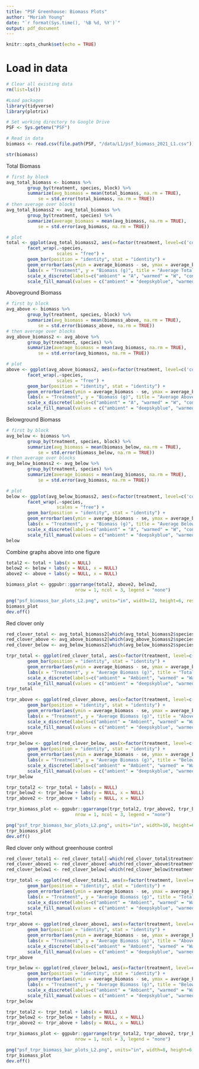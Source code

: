 ```yaml
---
title: "PSF Greenhouse: Biomass Plots"
author: "Moriah Young"
date: "`r format(Sys.time(), '%B %d, %Y')`"
output: pdf_document
---
```


```r
knitr::opts_chunk$set(echo = TRUE)
```

# Load in data
```r
# Clear all existing data
rm(list=ls())

#Load packages
library(tidyverse)
library(plotrix)

# Set working directory to Google Drive
PSF <- Sys.getenv("PSF")

# Read in data
biomass <- read.csv(file.path(PSF, "/data/L1/psf_biomass_2021_L1.csv"))

str(biomass)
```

Total Biomass
```r
# first by block
avg_total_biomass <- biomass %>%
        group_by(treatment, species, block) %>%
        summarize(avg_biomass = mean(total_biomass, na.rm = TRUE),
            se = std.error(total_biomass, na.rm = TRUE))
# then average over blocks
avg_total_biomass2 <- avg_total_biomass %>%
        group_by(treatment, species) %>%
        summarize(average_biomass = mean(avg_biomass, na.rm = TRUE),
            se = std.error(avg_biomass, na.rm = TRUE))

# plot
total <- ggplot(avg_total_biomass2, aes(x=factor(treatment, level=c('control', 'ambient', 'warmed')), y = average_biomass, fill = treatment)) +
        facet_wrap(.~species, 
                   scales = "free") +
        geom_bar(position = "identity", stat = "identity") +
        geom_errorbar(aes(ymin = average_biomass - se, ymax = average_biomass + se), width = 0.2, position = "identity") +
        labs(x = "Treatment", y = "Biomass (g)", title = "Average Total Biomass") +
        scale_x_discrete(labels=c("ambient" = "A", "warmed" = "W", "control" = "C")) +
        scale_fill_manual(values = c("ambient" = "deepskyblue", "warmed" = "firebrick", "control" = "goldenrod"))
```

Aboveground Biomass
```r
# first by block
avg_above <- biomass %>%
        group_by(treatment, species, block) %>%
        summarize(avg_biomass = mean(biomass_above, na.rm = TRUE),
            se = std.error(biomass_above, na.rm = TRUE))
# then average over blocks
avg_above_biomass2 <- avg_above %>%
        group_by(treatment, species) %>%
        summarize(average_biomass = mean(avg_biomass, na.rm = TRUE),
            se = std.error(avg_biomass, na.rm = TRUE))

# plot
above <- ggplot(avg_above_biomass2, aes(x=factor(treatment, level=c('control', 'ambient', 'warmed')), y = average_biomass, fill = treatment)) +
        facet_wrap(.~species, 
                   scales = "free") +
        geom_bar(position = "identity", stat = "identity") +
        geom_errorbar(aes(ymin = average_biomass - se, ymax = average_biomass + se), width = 0.2, position = "identity") +
        labs(x = "Treatment", y = "Biomass (g)", title = "Average Aboveground Biomass") +
        scale_x_discrete(labels=c("ambient" = "A", "warmed" = "W", "control" = "C")) +
        scale_fill_manual(values = c("ambient" = "deepskyblue", "warmed" = "firebrick", "control" = "goldenrod"))
```

Belowground Biomass
```r
# first by block
avg_below <- biomass %>%
        group_by(treatment, species, block) %>%
        summarize(avg_biomass = mean(biomass_below, na.rm = TRUE),
            se = std.error(biomass_below, na.rm = TRUE))
# then average over blocks
avg_below_biomass2 <- avg_below %>%
        group_by(treatment, species) %>%
        summarize(average_biomass = mean(avg_biomass, na.rm = TRUE),
            se = std.error(avg_biomass, na.rm = TRUE))

# plot
below <- ggplot(avg_below_biomass2, aes(x=factor(treatment, level=c('control', 'ambient', 'warmed')), y = average_biomass, fill = treatment)) +
        facet_wrap(.~species, 
                   scales = "free") +
        geom_bar(position = "identity", stat = "identity") +
        geom_errorbar(aes(ymin = average_biomass - se, ymax = average_biomass + se), width = 0.2, position = "identity") +
        labs(x = "Treatment", y = "Biomass (g)", title = "Average Belowground Biomass") +
        scale_x_discrete(labels=c("ambient" = "A", "warmed" = "W", "control" = "C")) +
        scale_fill_manual(values = c("ambient" = "deepskyblue", "warmed" = "firebrick", "control" = "goldenrod"))
below
```

Combine graphs above into one figure
```r
total2 <- total + labs(x = NULL)
below2 <- below + labs(y = NULL, x = NULL)
above2 <- above + labs(y = NULL, x = NULL)

biomass_plot <- ggpubr::ggarrange(total2, above2, below2,
                          nrow = 1, ncol = 3, legend = "none")

png("psf_biomass_bar_plots_L2.png", units="in", width=12, height=6, res=300)
biomass_plot
dev.off()
```

Red clover only
```r
red_clover_total <- avg_total_biomass2[which(avg_total_biomass2$species == "Trpr"),]
red_clover_above <- avg_above_biomass2[which(avg_above_biomass2$species == "Trpr"),]
red_clover_below <- avg_below_biomass2[which(avg_below_biomass2$species == "Trpr"),]

trpr_total <- ggplot(red_clover_total, aes(x=factor(treatment, level=c('control', 'ambient', 'warmed')), y = average_biomass, fill = treatment)) +
        geom_bar(position = "identity", stat = "identity") +
        geom_errorbar(aes(ymin = average_biomass - se, ymax = average_biomass + se), width = 0.2, position = "identity") +
        labs(x = "Treatment", y = "Average Biomass (g)", title = "Total") +
        scale_x_discrete(labels=c("ambient" = "Ambient", "warmed" = "Warmed", "control" = "Control"))  +
        scale_fill_manual(values = c("ambient" = "deepskyblue", "warmed" = "firebrick", "control" = "goldenrod"))
trpr_total

trpr_above <- ggplot(red_clover_above, aes(x=factor(treatment, level=c('control', 'ambient', 'warmed')), y = average_biomass, fill = treatment)) +
        geom_bar(position = "identity", stat = "identity") +
        geom_errorbar(aes(ymin = average_biomass - se, ymax = average_biomass + se), width = 0.2, position = "identity") +
        labs(x = "Treatment", y = "Average Biomass (g)", title = "Aboveground") +
        scale_x_discrete(labels=c("ambient" = "Ambient", "warmed" = "Warmed", "control" = "Control"))  +
        scale_fill_manual(values = c("ambient" = "deepskyblue", "warmed" = "firebrick", "control" = "goldenrod"))
trpr_above

trpr_below <- ggplot(red_clover_below, aes(x=factor(treatment, level=c('control', 'ambient', 'warmed')), y = average_biomass, fill = treatment)) +
        geom_bar(position = "identity", stat = "identity") +
        geom_errorbar(aes(ymin = average_biomass - se, ymax = average_biomass + se), width = 0.2, position = "identity") +
        labs(x = "Treatment", y = "Average Biomass (g)", title = "Belowground") +
        scale_x_discrete(labels=c("ambient" = "Ambient", "warmed" = "Warmed", "control" = "Control")) +
        scale_fill_manual(values = c("ambient" = "deepskyblue", "warmed" = "firebrick", "control" = "goldenrod"))
trpr_below

trpr_total2 <- trpr_total + labs(x = NULL)
trpr_below2 <- trpr_below + labs(y = NULL, x = NULL)
trpr_above2 <- trpr_above + labs(y = NULL, x = NULL)

trpr_biomass_plot <- ggpubr::ggarrange(trpr_total2, trpr_above2, trpr_below2,
                          nrow = 1, ncol = 3, legend = "none")

png("psf_trpr_biomass_bar_plots_L2.png", units="in", width=10, height=6, res=300)
trpr_biomass_plot
dev.off()
```

Red clover only without greenhouse control
```r
red_clover_total1 <- red_clover_total[-which(red_clover_total$treatment == "control"),]
red_clover_above1 <- red_clover_above[-which(red_clover_above$treatment == "control"),]
red_clover_below1 <- red_clover_below[-which(red_clover_below$treatment == "control"),]

trpr_total <- ggplot(red_clover_total1, aes(x=factor(treatment, level=c('ambient', 'warmed')), y = average_biomass, fill = treatment)) +
        geom_bar(position = "identity", stat = "identity") +
        geom_errorbar(aes(ymin = average_biomass - se, ymax = average_biomass + se), width = 0.2, position = "identity") +
        labs(x = "Treatment", y = "Average Biomass (g)", title = "Total") +
        scale_x_discrete(labels=c("ambient" = "Ambient", "warmed" = "Warmed"))  +
        scale_fill_manual(values = c("ambient" = "deepskyblue", "warmed" = "firebrick"))
trpr_total

trpr_above <- ggplot(red_clover_above1, aes(x=factor(treatment, level=c('control', 'ambient', 'warmed')), y = average_biomass, fill = treatment)) +
        geom_bar(position = "identity", stat = "identity") +
        geom_errorbar(aes(ymin = average_biomass - se, ymax = average_biomass + se), width = 0.2, position = "identity") +
        labs(x = "Treatment", y = "Average Biomass (g)", title = "Aboveground") +
        scale_x_discrete(labels=c("ambient" = "Ambient", "warmed" = "Warmed", "control" = "Control"))  +
        scale_fill_manual(values = c("ambient" = "deepskyblue", "warmed" = "firebrick", "control" = "goldenrod"))
trpr_above

trpr_below <- ggplot(red_clover_below1, aes(x=factor(treatment, level=c('control', 'ambient', 'warmed')), y = average_biomass, fill = treatment)) +
        geom_bar(position = "identity", stat = "identity") +
        geom_errorbar(aes(ymin = average_biomass - se, ymax = average_biomass + se), width = 0.2, position = "identity") +
        labs(x = "Treatment", y = "Average Biomass (g)", title = "Belowground") +
        scale_x_discrete(labels=c("ambient" = "Ambient", "warmed" = "Warmed", "control" = "Control")) +
        scale_fill_manual(values = c("ambient" = "deepskyblue", "warmed" = "firebrick", "control" = "goldenrod"))
trpr_below

trpr_total2 <- trpr_total + labs(x = NULL)
trpr_below2 <- trpr_below + labs(y = NULL, x = NULL)
trpr_above2 <- trpr_above + labs(y = NULL, x = NULL)

trpr_biomass_plot <- ggpubr::ggarrange(trpr_total2, trpr_above2, trpr_below2,
                          nrow = 1, ncol = 3, legend = "none")

png("psf_trpr_biomass_bar_plots_L2.png", units="in", width=8, height=6, res=300)
trpr_biomass_plot
dev.off()
```

